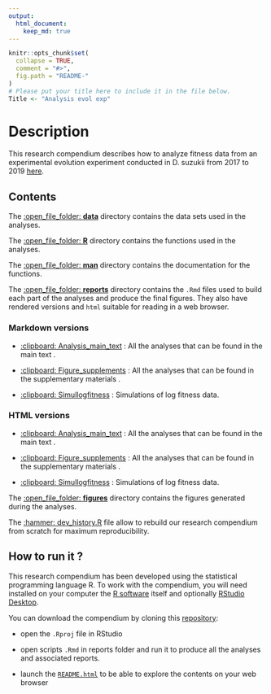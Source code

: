 ```yaml
---
output: 
  html_document:
    keep_md: true
---
```


<!-- README.md is generated from README.Rmd. Please edit that file -->

```r
knitr::opts_chunk$set(
  collapse = TRUE,
  comment = "#>",
  fig.path = "README-"
)
# Please put your title here to include it in the file below.
Title <- "Analysis evol exp"
```

# Description


This research compendium describes how to analyze fitness data from an experimental evolution experiment conducted in D. suzukii from 2017 to 2019 [here](https://https://github.com/nrode/AnalysisEvolExp2020).

## Contents

The [:open_file_folder: **data**](data/) directory contains the data sets used in the analyses. 

The [:open_file_folder: **R**](R/) directory contains the functions used in the analyses.

The [:open_file_folder: **man**](man/) directory contains the documentation for the functions.
  
The [:open_file_folder: **reports**](reports/) directory contains the `.Rmd` files used to build each part of the analyses and produce the final figures. They also have rendered versions and `html` suitable for reading in a web browser.

### Markdown versions

 - [:clipboard: Analysis_main_text](reports/analysis_main_text.Rmd) : All the analyses that can be found in the main text .

 - [:clipboard: Figure_supplements](reports/figure_supplements.Rmd) : All the analyses that can be found in the supplementary materials .
 
 - [:clipboard: Simullogfitness](reports/simullogfitness.Rmd) : Simulations of log fitness data.
 
 
### HTML versions

 - [:clipboard: Analysis_main_text](reports/analysis_main_text.html) : All the analyses that can be found in the main text .

 - [:clipboard: Figure_supplements](reports/figure_supplements.html) : All the analyses that can be found in the supplementary materials .
 
 - [:clipboard: Simullogfitness](reports/simullogfitness.html) : Simulations of log fitness data.

The [:open_file_folder: **figures**](figures/) directory contains the figures generated during the analyses.

The [:hammer: dev_history.R](dev_history.R) file allow to rebuild our research compendium from scratch for maximum reproducibility.


## How to run it ?

This research compendium has been developed using the statistical programming language R. To work with the compendium, you will need
installed on your computer the [R software](https://cloud.r-project.org/)
itself and optionally [RStudio Desktop](https://rstudio.com/products/rstudio/download/).

You can download the compendium by cloning this [repository](https://https://github.com/nrode/AnalysisEvolExp2020):
  
  - open the `.Rproj` file in RStudio

  - open scripts `.Rmd` in reports folder and run it to produce all the analyses and associated reports.
  
  - launch the [`README.html`](README.html) to be able to explore the contents on your web browser


